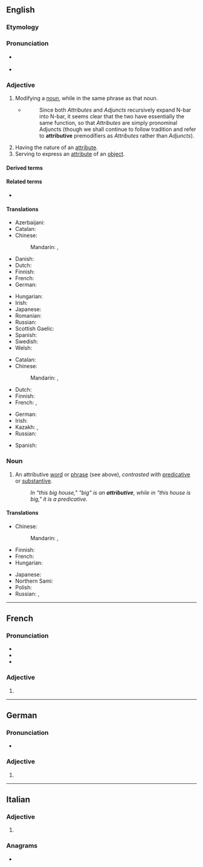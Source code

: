 ==English==

===Etymology===
{{suffix|en|attribute|ive}}

===Pronunciation===
* {{a|UK|US}} {{IPA|en|/ə.ˈtɹɪ.bju.tɪv/}}
* {{audio|en|LL-Q1860 (eng)-Vealhurl-attributive.wav|Audio (RP)}}

===Adjective===
{{en-adj}}

# {{lb|en|grammar|of a word or phrase}} Modifying a [[noun]], while in the same phrase as that noun.
#: {{ux|en|In "this ''big'' house", "big" is '''attributive''', whereas in "this house is ''big''", it is [[predicative]].}}
#: {{ux|en|In "this tiger is a man-eater," "man" is an '''attributive''' noun.}}
#* {{quote-book|en|year=1988|author=Andrew Radford|title=Transformational grammar: a first course|location=Cambridge, UK|publisher=Cambridge University Press|page=197}}
#*: Since both ''Attributes'' and ''Adjuncts'' recursively expand N-bar into N-bar, it seems clear that the two have essentially the same function, so that ''Attributes'' are simply pronominal Adjuncts (though we shall continue to follow tradition and refer to '''attributive''' premodifiers as ''Attributes'' rather than ''Adjuncts'').
#: {{ant|en|predicative}}
# Having the nature of an [[attribute]].
# Serving to express an [[attribute]] of an [[object]].

====Derived terms====
{{der4|en
|attributive adjective
|attributively
|attributive noun
|attributive verb}}

====Related terms====
* {{l|en|attribute}}

====Translations====
{{trans-top|of, or being an attributive}}
* Azerbaijani: {{t|az|təyini}}
* Catalan: {{t|ca|atributiu}}
* Chinese:
*: Mandarin: {{t|cmn|[[定語|定語的]]}}, {{t|cmn|[[定语|定语的]]|tr=dìngyǔ de}}
* Danish: {{t|da|attributiv}}
* Dutch: {{t+|nl|attributief}}
* Finnish: {{t|fi|attributiivinen}}
* French: {{t+|fr|épithète}}
* German: {{t+|de|attributiv}}
{{trans-mid}}
* Hungarian: {{t|hu|jelzői}}
* Irish: {{t|ga|aitreabúideach}}
* Japanese: {{t|ja|[[限定|限定的な]]|tr=げんていてきな, genteiteki na}}
* Romanian: {{t+|ro|atributiv|m|n}}
* Russian: {{t+|ru|определи́тельный}}
* Scottish Gaelic: {{t|gd|buaidh-aithriseach}}
* Spanish: {{t|es|atributivo}}
* Swedish: {{t+|sv|attributiv}}
* Welsh: {{t+|cy|disgrifiadol}}
{{trans-bottom}}

{{trans-top|having the nature of an attribute}}
* Catalan: {{t|ca|atributiu}}
* Chinese:
*: Mandarin: {{t|cmn|[[歸屬|歸屬的]]}}, {{t|cmn|[[归属|归属的]]|tr=guīshǔ de}}
* Dutch: {{t+|nl|attributief}}
* Finnish: {{t|fi|attributiivinen}}
* French: {{t+|fr|attributif|m}}, {{t+|fr|attributive|f}}
{{trans-mid}}
* German: {{t+|de|attributiv}}
* Irish: {{t|ga|cáilíochta}}
* Kazakh: {{t|kk|анықтауыштық}}, {{t|kk|атрибуттық}}
* Russian: {{t+|ru|атрибути́вный}}
{{trans-bottom}}

{{checktrans-top}}
* Spanish: {{t+check|es|antecedente}}
{{trans-mid}}
{{trans-bottom}}

===Noun===
{{wikipedia}}
{{en-noun}}

# {{lb|en|grammar}} An attributive [[word]] or [[phrase]] (see above), ''contrasted with'' [[predicative]] or [[substantive]].
#: ''In "this big house," "big" is an '''attributive''', while in "this house is big," it is a predicative.''

====Translations====
{{trans-top|a word or phrase that modifies a noun and is part of the noun's noun phrase}}
* Chinese:
*: Mandarin: {{t+|cmn|定語}}, {{t+|cmn|定语|tr=dìngyǔ}}
* Finnish: {{t|fi|attributiivi}}
* French: {{t+|fr|épithète|m}}
* Hungarian: {{t+|hu|jelző}}
{{trans-mid}}
* Japanese: {{t+|ja|連体形|tr=れんたいけい, rentaikei}}
* Northern Sami: {{t|se|attribuhtta}}
* Polish: {{t+|pl|przydawka|f}}
* Russian: {{t+|ru|определе́ние|n}}, {{t|ru|атрибути́в|m}}
{{trans-bottom}}

----

==French==

===Pronunciation===
* {{fr-IPA}}
* {{audio|fr|Fr-Paris--attributive.ogg|Audio (Paris)}}
* {{audio|fr|Fr-attributive.ogg|Audio}}

===Adjective===
{{head|fr|adjective form}}

# {{feminine singular of|fr|attributif}}

----

==German==

===Pronunciation===
* {{audio|de|De-attributive.ogg|Audio}}

===Adjective===
{{head|de|adjective form}}

# {{de-adj form of|attributiv}}

----

==Italian==

===Adjective===
{{head|it|adjective form}}

# {{feminine plural of|it|attributivo}}

===Anagrams===
* {{l|it|ributtatevi}}